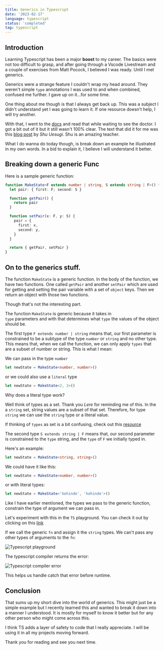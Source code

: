 ```yaml
---
title: Generics in Typescript
date: '2023-02-17'
language: typescript
status: 'completed'
tag: typescript
---
```


## Introduction

Learning Typescript has been a major **boost** to my career. The basics were not too difficult to grasp,
and after going through a Vscode Livestream and a couple of exercises from Matt Pocock, I believed I was
ready. Until I met generics.

Generics were a strange feature I couldn't wrap my head around. They weren't simple `type` annotations I was used to
and when combined, confused me further. I gave up on it...for some time.

One thing about me though is that I always get back up. This was a subject I didn't understand yet I was going to
learn it. If one resource doesn't help, I will try another.

With that, I went to the [docs](https://www.typescriptlang.org/docs/handbook/2/generics.html) and read that while waiting to see the doctor. I got a bit out of it but it still
wasn't 100% clear. The text that did it for me was this [blog post](https://ts.chibicode.com/generics/) by _Shu Uesugi_. Shu is an amazing teacher.

What I do wanna do today though, is break down an example he illustrated in my own words. In a bid to explain it,
I believe I will understand it better.

## Breaking down a generic Func

Here is a sample generic function:

```typescript
function MakeState<F extends number | string, S extends string | F>() {
  let pair: { first: F; second: S }

  function getPair() {
    return pair
  }

  function setPair(x: F, y: S) {
    pair = {
      first: x,
      second: y,
    }
  }

  return { getPair, setPair }
}
```

## On to the generics stuff.

The function `MakeState` is a generic function. In the body of the function, we have two functions. One called
`getPair` and another `setPair` which are used for getting and setting the pair variable with a set of `object` keys. Then we return an object with those two functions.

Though that's not the interesting part.

The function `MakeState` is generic because it takes in\
`type` parameters and with that determines what `type` the values of the object should be.

The first type `F extends number | string` means that, our first parameter is constrained to be a subtype of the type `number` or `string` and no other type.
This means that, when we call the function, we can only apply `types` that are a subset of number or string.
This is what I mean:

We can pass in the type `number`

```typescript
let newState = MakeState<number, number>()
```

or we could also use a `literal` type

```typescript
let newState = MakeState<2, 2>()
```

Why does a literal type work?

Well think of types as a set. Thank you _Lere_ for reminding me of this. In the a `string` set, string values
are a subset of that set. Therefore, for type `string` we can use the `string` type or a literal value.

If thinking of `types` as set is a bit confusing, check out this [resource](https://ivov.dev/notes/typescript-and-set-theory)

The second type `S extends string | F` means that, our second parameter is constrained to the `type` string,
and the `type` of `F` we initially typed in.

Here's an example:

```typescript
let newState = MakeState<string, string>()
```

We could have it like this:

```typescript
let newState = MakeState<number, number>()
```

or with literal types:

```typescript
let newState = MakeState<'kehinde', 'kehinde'>()
```

Like I have earlier mentioned, the types we pass to the generic function, constrain the type of argument we can
pass in.

Let's experiment with this in the `TS` playground.
You can check it out by clicking on this [link](https://www.typescriptlang.org/play?#code/GYVwdgxgLglg9mABAWQIYGsCmBlKqqYA8AUImeWQGKKYAeBYAJgM6JggC2ARpgE6IAfRMyi8YYAOYAaUhXLYa9TE1YixkwYkqy5iAHwAKAJQBvHXIA2mKIgAOqGLwBciE4mCORLylOGYICIwu2AC+xOYUoJCwCIgS1gAKDrzGZrq6vNYgvEj2jhHkYQVkUdDwSMyJyQa03r4AnsGmxXJ5-AC8ri3p7p5QLrQyPT2VAUwu9d2FLWE9mVDZSG7xUEmOvpWryWFFxFY2YJgA7rj4mIidaFinBIRq4tLCog+GRsSHJ3gEAHSbaykAciwAAtxIxMADfADUOCrFgAW9iGNmHArN8LHAJAYPjdMN8Vv9jEYgA)

If we call the generic `fn` and assign it the `string` types.
We can't pass any other types of arguments to the `fn`:

![Typescript playground](https://github.com/adeleke5140/portfolio-v2/blob/main/public/images/error.png?raw=true)

The typescript compiler returns the error:

![Typescript compiler error](https://github.com/adeleke5140/portfolio-v2/blob/main/public/images/ts-error.png?raw=true)

This helps us handle catch that error before runtime.

## Conclusion

That sums up my short dive into the world of generics. This might just be a simple example but I recently learned this and wanted to break it down into a manner I understood. It is mostly for myself to know it better but for any other person who
might come across this.

I think TS adds a layer of safety to code that I really appreciate. I will be using it in all my projects moving forward.

Thank you for reading and see you next time.
